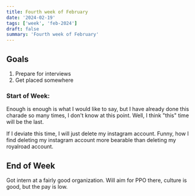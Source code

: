 ```yaml
---
title: Fourth week of February
date: '2024-02-19'
tags: ['week', 'feb-2024']
draft: false
summary: 'Fourth week of February'
---
```


## Goals

1. Prepare for interviews
2. Get placed somewhere

### Start of Week:

Enough is enough is what I would like to say, but I have already done this charade so many times, I don't know at this point.
Well, I think "this" time will be the last.

If I deviate this time, I will just delete my instagram account. Funny, how I find deleting my instagram account more bearable than
deleting my royalroad account.

## End of Week

Got intern at a fairly good organization. Will aim for PPO there, culture is good, but the pay is low.
